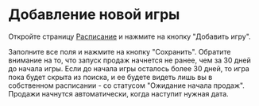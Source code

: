 
# Добавление новой игры

Откройте страницу [Расписание](/schedule) и нажмите на кнопку "Добавить игру".

Заполните все поля и нажмите на кнопку "Сохранить". Обратите внимание на то, что запуск продаж начнется не ранее, чем за 30 дней до начала игры. Если до начала игры осталось более 30 дней, то игра пока будет скрыта из поиска, и ее будете видеть лишь вы в собственном расписании - со статусом "Ожидание начала продаж". Продажи начнутся автоматически, когда наступит нужная дата.

